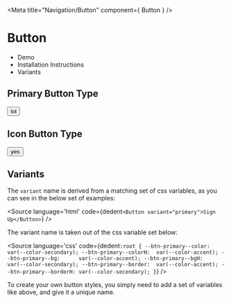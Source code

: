 
<Meta 
  title="Navigation/Button" 
  component={ Button }
/>

# Button

* Demo
* Installation Instructions
* Variants

## Primary Button Type

<Canvas>
  <Story name="Normal">
    <Button variant="default">lol</Button>
  </Story>
</Canvas>

## Icon Button Type

<Canvas>
  <Story name="Icon">
    <Button variant="default">yes</Button>
  </Story>
</Canvas>

<ArgsTable />

## Variants

The `variant` name is derived from a matching set of css variables, as you can see in the below set of examples:

<Source
  language='html'
  code={dedent`
    <Button variant="primary">Sign Up</Button>
  `}
/>

The variant name is taken out of the css variable set below:

<Source
  language='css'
  code={dedent`
    :root {
      --btn-primary--color:   var(--color-secondary);
      --btn-primary--colorH:  var(--color-accent);
      --btn-primary--bg:      var(--color-accent);
      --btn-primary--bgH:     var(--color-secondary);
      --btn-primary--border:  var(--color-accent);
      --btn-primary--borderH: var(--color-secondary);
    }
  `}
/>

To create your own button styles, you simply need to add a set of variables like above, and give it a unique name.
